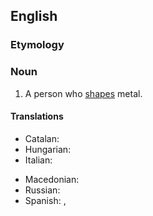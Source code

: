 ==English==

===Etymology===
{{compound|en|metal|worker}}

===Noun===
{{en-noun}}

# A person who [[shape]]s metal.

====Translations====
{{trans-top|a person who shapes metal}}
* Catalan: {{t|ca|metal·lista|m|f}}
* Hungarian: {{t+|hu|kohász}}
* Italian: {{t+|it|metallurgico|m}}
{{trans-mid}}
* Macedonian: {{t|mk|мета́лец|m}}
* Russian: {{t+|ru|металли́ст|m|sc=Cyrl}}
* Spanish: {{t|es|metalista|m}}, {{t|es|obrero metalúrgico|m}}
{{trans-bottom}}